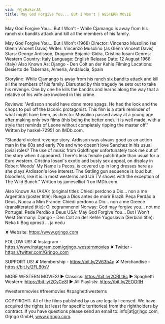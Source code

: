 ```yaml
---
vid: -WjcHakzrJA
title: May God Forgive You... But I Won't | WESTERN MOVIE
---
```


May God Forgive You... But I Won't - While Cjamango is away from his ranch six bandits attack and kill all the members of his family.

May God Forgive You... But I Won't (1968)
Director: Vincenzo Musolino (as Glenn Vincent Davis)
Writer: Vincenzo Musolino (as Glenn Vincent Davis)
Stars: George Ardisson, Dragomir Bojanic-Gidra, Cristina Iosani 
Genres: Western 
Country: Italy
Language: English
Release Date: 12 August 1968 (Italy) 
Also Known As: Django - Den Colt an der Kehle 
Filming Locations: Desierto de Tabernas, Almería, Andalucía, Spain 

Storyline:
While Cjamango is away from his ranch six bandits attack and kill all the members of his family. Disrupted by this tragedy he sets out to take his revenge. One by one he kills the bandits and learns along the way that a relative of his wife are involved in this crime.

Reviews:
"Ardisson should have done more spags. He had the look and the chops to pull off the laconic protagonist. This film is a stark reminder of what might have been, as director Musolino passed away at a young age after making only two films (this being the better one). It is well made, with a style that reminds of Leone without completely ripping the master off." Written by haskel-72951 on IMDb.com.

"Standard violent revenge story. Ardisson was always good as an action man in the 60s and early 70s and who doesn't love Sanchez in his usual jovial roles? The use of music from Goldfinger unfortunately took me out of the story when it appeared. There's less female pulchritude than usual for a Euro western. Cristina Iosani's exotic and busty sex appeal, on display in Robert Woods' My Name Is Pecos, is covered up in long dresses here as she plays Ardisson's love interest. The Gatling gun sequence is loud but bloodless, like it is in most westerns and US TV shows with the exception of The Wild Bunch." Written by jameselliot-1 on IMDb.com.

Also Known As (AKA):
(original title): Chiedi perdono a Dio... non a me
Argentina (poster title): Ruega a Dios antes de morir
Brazil: Peça Perdão a Deus, Nunca a Mim
France: Chiedi perdono a Dio... non a me
Greece (transliterated title): Oi xegrammenoi
Norway: God may forgive you... not me
Portugal: Pede Perdão a Deus
USA: May God Forgive You... But I Won't
West Germany: Django - Den Colt an der Kehle
Yugoslavia (Serbian title): Neka ti Bog oprosti ... ja neću

✘ Website: https://www.grjngo.com

FOLLOW US!
✘ Instagram - https://www.instagram.com/grjngo_westernmovies
✘ Twitter - https://twitter.com/Grjngo_com

SUPPORT US!
✘ Membership - https://bit.ly/2V63h4q
✘ Merchandise - https://bit.ly/2FLB0sV

MORE WESTERN MOVIES! 
► Classics: https://bit.ly/2CBLt8c 
► Spaghetti Western: https://bit.ly/2CyCe8I 
► All Playlists: https://bit.ly/2EOOfIH 

#westernmovies #freemovies #spaghettiwesterns

COPYRIGHT: All of the films published by us are legally licensed. We have acquired the rights (at least for specific territories) from the rightholders by contract. If you have questions please send an email to: info[at]grjngo.com, Grjngo GmbH, www.grjngo.com.